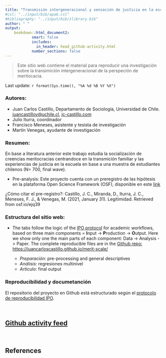 ```yaml
---
title: "Transmisión intergeneracional y sensación de justicia en la escuela."
#csl: "../input/bib/apa6.csl"
#bibliography: "../input/bib/zlibrary.bib"
author: " "
output:
    bookdown::html_document2:
            smart: false
            includes:
              in_header: head_github-activity.html
            number_sections: false          
---
```


> Este sitio web contiene el material para reproducir una investigación sobre la transimición intergeneracional de la perspeción de meritocacia. 

Last update: `r format(Sys.time(), "%A %d %B %Y %X")`

### Autores:

- Juan Carlos Castillo, Departamento de Sociología, Universidad de Chile. [juancastillov@uchile.cl](juancastillov@uchile.cl), [jc-castillo.com](http://jc-castillo.com/)
- Julio Iturra, coordinador
- Francisco Meneses, asistente y tesista de investigación
- Martín Venegas, ayudante de investigación

### Resumen:

En base a literatura anterior este trabajo estudia la socialización de creencias meritocracias centrandoce en la transmición familiar y las experiencias de justicia en la escuela en base a una muestra de estudiantes chilenos (N= 700, final wave).

- Pre-analysis: Este proyecto cuenta con un preregistro de las hipótesis en la plataforma Open Science Framework (OSF), disponible en este [link](https://osf.io/ejq39/)  

¿Cómo citar el pre-registro?: Castillo, J. C., Miranda, D., Iturra, J. C., Meneses, F. J., & Venegas, M. (2021, January 31). Legitimidad. Retrieved from osf.io/ejq39


### Estructura del sitio web:

- The tabs follow the logic of the [IPO protocol](https://github.com/juancarloscastillo/ipo) for academic workflows, based on three main components = **I**nput -> **P**roduction -> **O**utput. Here we show only one the main parts of each component: Data -> Analysis -> Paper. The complete reproducible files are in the [Github repo: https://juancarloscastillo.github.io/merit-scale/](https://juancarloscastillo.github.io/merit-scale/)

  - _Preparación_: pre-processing and general descriptives
  - _Análisis_: regresiones multinivel
  - _Articulo_: final output

### Reproducibilidad y documetanción

El repositorio del proyecto en Github está estructurado según el [protocolo de reproducibilidad IPO](https://juancarloscastillo.github.io/ipo/).

<br>

## [Github activity feed](https://github.com/juancarloscastillo/github-activity)

<div id="feed"></div>

<br>

## References
